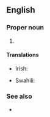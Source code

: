 ==English==

===Proper noun===
{{en-proper noun|head=[[united|United]] [[republic|Republic]] of [[Tanzania]]}}

# {{senseid|en|Q924}}{{n-g|The official name of [[Tanzania]].}}

====Translations====
{{trans-top|id=Q924|official name of Tanzania}}
* Irish: {{t|ga|Poblacht Aontaithe na Tansáine|f}}
{{trans-mid}}
* Swahili: {{t|sw|Jamhuri ya Muungano wa Tanzania}}
{{trans-bottom}}

===See also===
* {{pedia}}

{{topics|en|Countries in Africa}}
